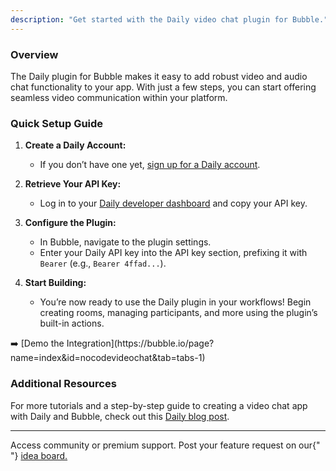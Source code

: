 ```yaml
---
description: "Get started with the Daily video chat plugin for Bubble."
---
```


### Overview

The Daily plugin for Bubble makes it easy to add robust video and audio chat functionality to your app. With just a few steps, you can start offering seamless video communication within your platform.

### Quick Setup Guide

1. **Create a Daily Account:**

   - If you don’t have one yet, [sign up for a Daily account](https://dashboard.daily.co/u/signup).

2. **Retrieve Your API Key:**

   - Log in to your [Daily developer dashboard](https://dashboard.daily.co/developers) and copy your API key.

3. **Configure the Plugin:**

   - In Bubble, navigate to the plugin settings.
   - Enter your Daily API key into the API key section, prefixing it with `Bearer` (e.g., `Bearer 4ffad...`).

4. **Start Building:**
   - You’re now ready to use the Daily plugin in your workflows! Begin creating rooms, managing participants, and more using the plugin’s built-in actions.

<aside>
  ➡️ [Demo the
  Integration](https://bubble.io/page?name=index&id=nocodevideochat&tab=tabs-1)
</aside>

### Additional Resources

For more tutorials and a step-by-step guide to creating a video chat app with Daily and Bubble, check out this [Daily blog post](https://www.daily.co/blog/integrate-daily-video-chat-in-your-bubble-app-in-less-than-30-minutes).

---

<CardGroup cols={2}>
  <Card title="Need Help?" icon="envelope" href="/support/overview">
    Access community or premium support.
  </Card>
  <Card
    title="Have a feature request?"
    icon="lightbulb"
    href="https://lunchpaillabs.canny.io/feature-requests?selectedCategory=daily-video-plugin-for-bubble"
  >
    Post your feature request on our{" "}
    <a href="https://lunchpaillabs.canny.io/feature-requests?selectedCategory=daily-video-plugin-for-bubble">
      idea board.
    </a>
  </Card>
</CardGroup>
